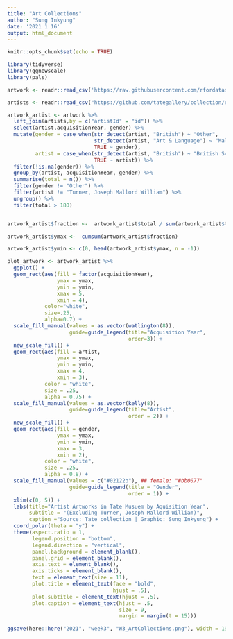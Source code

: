 ```yaml
---
title: "Art Collections"
author: "Sung Inkyung"
date: '2021 1 16'
output: html_document
---
```


```r
knitr::opts_chunk$set(echo = TRUE)
```

```r
library(tidyverse)
library(ggnewscale)
library(pals)
```


```r
artwork <- readr::read_csv('https://raw.githubusercontent.com/rfordatascience/tidytuesday/master/data/2021/2021-01-12/artwork.csv')

artists <- readr::read_csv("https://github.com/tategallery/collection/raw/master/artist_data.csv")

```


```r
artwork_artist <- artwork %>% 
  left_join(artists,by = c("artistId" = "id")) %>% 
  select(artist,acquisitionYear, gender) %>% 
  mutate(gender = case_when(str_detect(artist, "British") ~ "Other",
                            str_detect(artist, "Art & Language") ~ "Male",
                            TRUE ~ gender),
         artist = case_when(str_detect(artist, "British") ~ "British School",
                            TRUE ~ artist)) %>% 
  filter(!is.na(gender)) %>% 
  group_by(artist, acquisitionYear, gender) %>% 
  summarise(total = n()) %>% 
  filter(gender != "Other") %>% 
  filter(artist != "Turner, Joseph Mallord William") %>% 
  ungroup() %>% 
  filter(total > 180)


artwork_artist$fraction <-  artwork_artist$total / sum(artwork_artist$total)

artwork_artist$ymax <-  cumsum(artwork_artist$fraction)

artwork_artist$ymin <- c(0, head(artwork_artist$ymax, n = -1))
```


```r
plot_artwork <- artwork_artist %>% 
  ggplot() + 
  geom_rect(aes(fill = factor(acquisitionYear), 
                ymax = ymax, 
                ymin = ymin, 
                xmax = 5, 
                xmin = 4), 
            color="white", 
            size=.25, 
            alpha=0.7) +
  scale_fill_manual(values = as.vector(watlington(8)),
                    guide=guide_legend(title="Acquisition Year",
                                       order=3)) +
  new_scale_fill() +
  geom_rect(aes(fill = artist, 
                ymax = ymax, 
                ymin = ymin, 
                xmax = 4, 
                xmin = 3), 
            color = "white", 
            size = .25, 
            alpha = 0.75) +
  scale_fill_manual(values = as.vector(kelly(8)),
                    guide=guide_legend(title="Artist", 
                                       order = 2)) +
  new_scale_fill() +
  geom_rect(aes(fill = gender, 
                ymax = ymax, 
                ymin = ymin, 
                xmax = 3, 
                xmin = 2), 
            color = "white", 
            size = .25, 
            alpha = 0.8) +
  scale_fill_manual(values = c("#02122b"), ## female: "#bb0077"
                    guide=guide_legend(title = "Gender",
                                       order = 1)) +
  xlim(c(0, 5)) + 
  labs(title="Artist Artworks in Tate Musuem by Aquisition Year",
       subtitle = "(Excluding Turner, Joseph Mallord William)",
       caption ="Source: Tate collection | Graphic: Sung Inkyung") +
  coord_polar(theta = "y") +
  theme(aspect.ratio = 1,
        legend.position = "bottom",
        legend.direction = "vertical",
        panel.background = element_blank(),
        panel.grid = element_blank(),
        axis.text = element_blank(),
        axis.ticks = element_blank(),
        text = element_text(size = 11),
        plot.title = element_text(face = "bold",
                                  hjust = .5),
        plot.subtitle = element_text(hjust = .5),
        plot.caption = element_text(hjust = .5,
                                    size = 9,
                                    margin = margin(t = 15)))

ggsave(here::here("2021", "week3", "W3_ArtCollections.png"), width = 19, height = 17, units = "cm")
  
```

